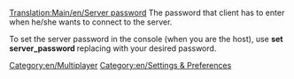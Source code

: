 [[Translation:Main/en/Server password]]
{{en/-}}
The password that client has to enter when he/she wants to connect to the server.

To set the server password in the console (when you are the host), use '''set server_password <password>''' replacing <password> with your desired password.

[[Category:en/Multiplayer]]
[[Category:en/Settings & Preferences]]
{{OpenTTD-Patch-Stub}}